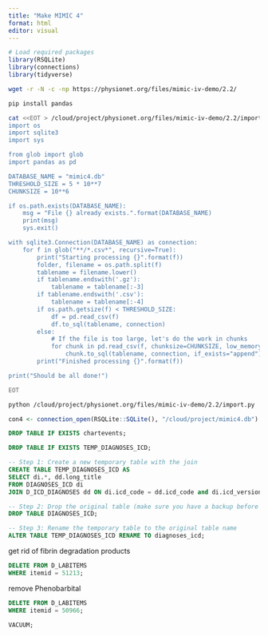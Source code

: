```yaml
---
title: "Make MIMIC 4"
format: html
editor: visual
---
```


```r
# Load required packages
library(RSQLite)
library(connections)
library(tidyverse)
```

```bash
wget -r -N -c -np https://physionet.org/files/mimic-iv-demo/2.2/
```

```bash
pip install pandas
```

```bash
cat <<EOT > /cloud/project/physionet.org/files/mimic-iv-demo/2.2/import.py
import os
import sqlite3
import sys

from glob import glob
import pandas as pd

DATABASE_NAME = "mimic4.db"
THRESHOLD_SIZE = 5 * 10**7
CHUNKSIZE = 10**6

if os.path.exists(DATABASE_NAME):
    msg = "File {} already exists.".format(DATABASE_NAME)
    print(msg)
    sys.exit()

with sqlite3.Connection(DATABASE_NAME) as connection:
    for f in glob("**/*.csv*", recursive=True):
        print("Starting processing {}".format(f))
        folder, filename = os.path.split(f)
        tablename = filename.lower()
        if tablename.endswith('.gz'):
            tablename = tablename[:-3]
        if tablename.endswith('.csv'):
            tablename = tablename[:-4]
        if os.path.getsize(f) < THRESHOLD_SIZE:
            df = pd.read_csv(f)
            df.to_sql(tablename, connection)
        else:
            # If the file is too large, let's do the work in chunks
            for chunk in pd.read_csv(f, chunksize=CHUNKSIZE, low_memory=False):
                chunk.to_sql(tablename, connection, if_exists="append")
        print("Finished processing {}".format(f))

print("Should be all done!")

EOT
```

```bash
python /cloud/project/physionet.org/files/mimic-iv-demo/2.2/import.py
```

```r
con4 <- connection_open(RSQLite::SQLite(), "/cloud/project/mimic4.db")
```

```sql
DROP TABLE IF EXISTS chartevents;
```

```sql
DROP TABLE IF EXISTS TEMP_DIAGNOSES_ICD;
```


```sql
-- Step 1: Create a new temporary table with the join
CREATE TABLE TEMP_DIAGNOSES_ICD AS
SELECT di.*, dd.long_title
FROM DIAGNOSES_ICD di
JOIN D_ICD_DIAGNOSES dd ON di.icd_code = dd.icd_code and di.icd_version = dd.icd_version;
```

```sql
-- Step 2: Drop the original table (make sure you have a backup before doing this!)
DROP TABLE DIAGNOSES_ICD;
```


```sql
-- Step 3: Rename the temporary table to the original table name
ALTER TABLE TEMP_DIAGNOSES_ICD RENAME TO diagnoses_icd;
```
get rid of fibrin degradation products

```sql
DELETE FROM D_LABITEMS
WHERE itemid = 51213;
```

remove Phenobarbital
```sql
DELETE FROM D_LABITEMS
WHERE itemid = 50966;
```



```sql
VACUUM;
```
